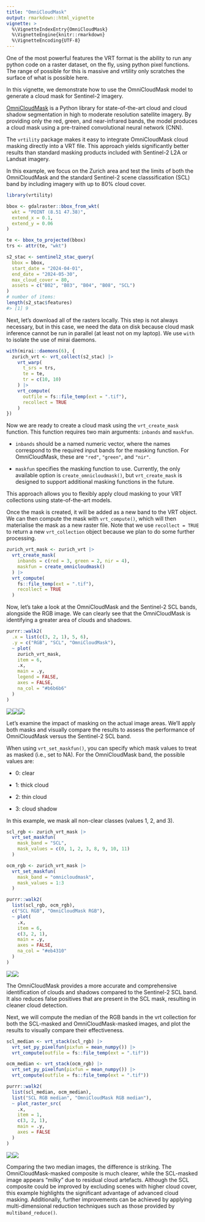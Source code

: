 ```yaml
---
title: "OmniCloudMask"
output: rmarkdown::html_vignette
vignette: >
  %\VignetteIndexEntry{OmniCloudMask}
  %\VignetteEngine{knitr::rmarkdown}
  %\VignetteEncoding{UTF-8}
---
```




One of the most powerful features the VRT format is the ability 
to run any python code on a raster dataset, on the fly, using python pixel 
functions. The range of possible for this is massive and vrtility only scratches 
the surface of what is possible here.

In this vignette, we demonstrate how to use the OmniCloudMask model to generate 
a cloud mask for Sentinel-2 imagery.

[OmniCloudMask](https://github.com/DPIRD-DMA/OmniCloudMask) is a Python library 
for state-of-the-art cloud and cloud shadow segmentation in high to moderate 
resolution satellite imagery. By providing only the red, green, and 
near-infrared bands, the model produces a cloud mask using a pre-trained 
convolutional neural network (CNN).

The `vrtility` package makes it easy to integrate OmniCloudMask cloud masking 
directly into a VRT file. This approach yields significantly better results 
than standard masking products included with Sentinel-2 L2A or Landsat imagery.

In this example, we focus on the Zurich area and test the limits of both the 
OmniCloudMask and the standard Sentinel-2 scene classsification (SCL) band 
by including imagery with up to 80% cloud cover.


``` r
library(vrtility)

bbox <- gdalraster::bbox_from_wkt(
  wkt = "POINT (8.51 47.38)",
  extend_x = 0.1,
  extend_y = 0.06
)

te <- bbox_to_projected(bbox)
trs <- attr(te, "wkt")

s2_stac <- sentinel2_stac_query(
  bbox = bbox,
  start_date = "2024-04-01",
  end_date = "2024-05-30",
  max_cloud_cover = 80,
  assets = c("B02", "B03", "B04", "B08", "SCL")
)
# number of items:
length(s2_stac$features)
#> [1] 9
```

Next, let's download all of the rasters locally. This step is not always 
necessary, but in this case, we need the data on disk because cloud mask 
inference cannot be run in parallel (at least not on my laptop). We use 
`with` to isolate the use of mirai daemons.


``` r
with(mirai::daemons(6), {
  zurich_vrt <- vrt_collect(s2_stac) |>
    vrt_warp(
      t_srs = trs,
      te = te,
      tr = c(10, 10)
    ) |>
    vrt_compute(
      outfile = fs::file_temp(ext = ".tif"),
      recollect = TRUE
    )
})
```

Now we are ready to create a cloud mask using the `vrt_create_mask` function. 
This function requires two main arguments: `inbands` and `maskfun`. 

- `inbands` should be a named numeric vector, where the names correspond to the 
required input bands for the masking function. For OmniCloudMask, these are 
`"red"`, `"green"`, and `"nir"`.

- `maskfun` specifies the masking function to use. Currently, the only available 
option is `create_omnicloudmask()`, but `vrt_create_mask` is designed to support 
additional masking functions in the future.

This approach allows you to flexibly apply cloud masking to your VRT 
collections using state-of-the-art models.

Once the mask is created, it will be added as a new band to the VRT object. 
We can then compute the mask with `vrt_compute()`, which will then materialise 
the mask as a new raster file. Note that we use `recollect = TRUE` to return a 
new `vrt_collection` object because we plan to do some further processing.


``` r
zurich_vrt_mask <- zurich_vrt |>
  vrt_create_mask(
    inbands = c(red = 3, green = 2, nir = 4),
    maskfun = create_omnicloudmask()
  ) |>
  vrt_compute(
    fs::file_temp(ext = ".tif"),
    recollect = TRUE
  )
```

Now, let's take a look at the OmniCloudMask and the Sentinel-2 SCL bands, 
alongside the RGB image. We can clearly see that the OmniCloudMask is 
identifying a greater area of clouds and shadows.


``` r
purrr::walk2(
  .x = list(c(3, 2, 1), 5, 6),
  .y = c("RGB", "SCL", "OmniCloudMask"),
  ~ plot(
    zurich_vrt_mask,
    item = 6,
    .x,
    main = .y,
    legend = FALSE,
    axes = FALSE,
    na_col = "#b6b6b6"
  )
)
```

![](figure/plot-mask-1.png)![](figure/plot-mask-2.png)![](figure/plot-mask-3.png)


Let's examine the impact of masking on the actual image areas. We'll apply both 
masks and visually compare the results to assess the performance of 
OmniCloudMask versus the Sentinel-2 SCL band.

When using `vrt_set_maskfun()`, you can specify which mask values to treat as 
masked (i.e., set to NA). For the OmniCloudMask band, the possible values are:

- 0: clear

- 1: thick cloud

- 2: thin cloud

- 3: cloud shadow

In this example, we mask all non-clear classes (values 1, 2, and 3).


``` r
scl_rgb <- zurich_vrt_mask |>
  vrt_set_maskfun(
    mask_band = "SCL",
    mask_values = c(0, 1, 2, 3, 8, 9, 10, 11)
  )

ocm_rgb <- zurich_vrt_mask |>
  vrt_set_maskfun(
    mask_band = "omnicloudmask",
    mask_values = 1:3
  )

purrr::walk2(
  list(scl_rgb, ocm_rgb),
  c("SCL RGB", "OmniCloudMask RGB"),
  ~ plot(
    .x,
    item = 6,
    c(3, 2, 1),
    main = .y,
    axes = FALSE,
    na_col = "#eb4310"
  )
)
```

![](figure/apply-mask-1.png)![](figure/apply-mask-2.png)


The OmniCloudMask provides a more accurate and comprehensive identification of 
clouds and shadows compared to the Sentinel-2 SCL band. It also reduces false 
positives that are present in the SCL mask, resulting in cleaner cloud detection.

Next, we will compute the median of the RGB bands in the vrt collection for both 
the SCL-masked and OmniCloudMask-masked images, and plot the results to visually 
compare their effectiveness.



``` r
scl_median <- vrt_stack(scl_rgb) |>
  vrt_set_py_pixelfun(pixfun = mean_numpy()) |>
  vrt_compute(outfile = fs::file_temp(ext = ".tif"))

ocm_median <- vrt_stack(ocm_rgb) |>
  vrt_set_py_pixelfun(pixfun = mean_numpy()) |>
  vrt_compute(outfile = fs::file_temp(ext = ".tif"))

purrr::walk2(
  list(scl_median, ocm_median),
  list("SCL RGB median", "OmniCloudMask RGB median"),
  ~ plot_raster_src(
    .x,
    item = 1,
    c(3, 2, 1),
    main = .y,
    axes = FALSE
  )
)
```

![](figure/compute-median-1.png)![](figure/compute-median-2.png)

Comparing the two median images, the difference is striking. The 
OmniCloudMask-masked composite is much clearer, while the SCL-masked image 
appears "milky" due to residual cloud artefacts. Although the SCL composite 
could be improved by excluding scenes with higher cloud cover, this example 
highlights the significant advantage of advanced cloud masking. Additionally, 
further improvements can be achieved by applying multi-dimensional reduction 
techniques such as those provided by `multiband_reduce()`.
